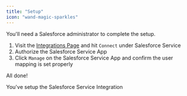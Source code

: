 ```yaml
---
title: "Setup"
icon: "wand-magic-sparkles"
---
```


<Note>You'll need a Salesforce administrator to complete the setup.</Note>

1. Visit the [Integrations Page](https://app.usepylon.com/integrations) and hit
   `Connect` under Salesforce Service
2. Authorize the Salesforce Service App
3. Click `Manage` on the Salesforce Service App and confirm the user mapping is
   set properly

All done!

<Check>You've setup the Salesforce Service Integration</Check>
